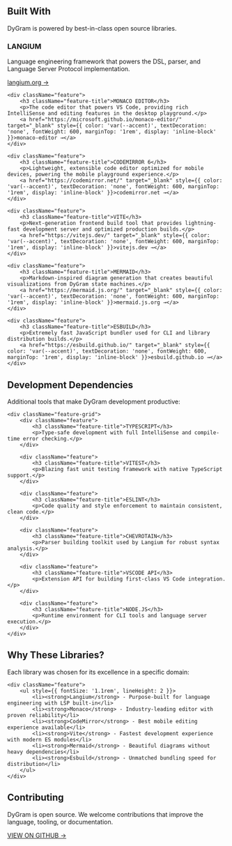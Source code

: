 
<PageLayout title="Libraries">

## Built With

DyGram is powered by best-in-class open source libraries.

<div className="feature-grid">
    <div className="feature">
        <h3 className="feature-title">LANGIUM</h3>
        <p>Language engineering framework that powers the DSL, parser, and Language Server Protocol implementation.</p>
        <a href="https://langium.org/" target="_blank" style={{ color: 'var(--accent)', textDecoration: 'none', fontWeight: 600, marginTop: '1rem', display: 'inline-block' }}>langium.org →</a>
    </div>

    <div className="feature">
        <h3 className="feature-title">MONACO EDITOR</h3>
        <p>The code editor that powers VS Code, providing rich IntelliSense and editing features in the desktop playground.</p>
        <a href="https://microsoft.github.io/monaco-editor/" target="_blank" style={{ color: 'var(--accent)', textDecoration: 'none', fontWeight: 600, marginTop: '1rem', display: 'inline-block' }}>monaco-editor →</a>
    </div>

    <div className="feature">
        <h3 className="feature-title">CODEMIRROR 6</h3>
        <p>Lightweight, extensible code editor optimized for mobile devices, powering the mobile playground experience.</p>
        <a href="https://codemirror.net/" target="_blank" style={{ color: 'var(--accent)', textDecoration: 'none', fontWeight: 600, marginTop: '1rem', display: 'inline-block' }}>codemirror.net →</a>
    </div>

    <div className="feature">
        <h3 className="feature-title">VITE</h3>
        <p>Next-generation frontend build tool that provides lightning-fast development server and optimized production builds.</p>
        <a href="https://vitejs.dev/" target="_blank" style={{ color: 'var(--accent)', textDecoration: 'none', fontWeight: 600, marginTop: '1rem', display: 'inline-block' }}>vitejs.dev →</a>
    </div>

    <div className="feature">
        <h3 className="feature-title">MERMAID</h3>
        <p>Markdown-inspired diagram generation that creates beautiful visualizations from DyGram state machines.</p>
        <a href="https://mermaid.js.org/" target="_blank" style={{ color: 'var(--accent)', textDecoration: 'none', fontWeight: 600, marginTop: '1rem', display: 'inline-block' }}>mermaid.js.org →</a>
    </div>

    <div className="feature">
        <h3 className="feature-title">ESBUILD</h3>
        <p>Extremely fast JavaScript bundler used for CLI and library distribution builds.</p>
        <a href="https://esbuild.github.io/" target="_blank" style={{ color: 'var(--accent)', textDecoration: 'none', fontWeight: 600, marginTop: '1rem', display: 'inline-block' }}>esbuild.github.io →</a>
    </div>
</div>

<div style={{ marginTop: '4rem' }}>
    <h2 className="section-title" style={{ fontSize: '2rem' }}>Development Dependencies</h2>
    <p style={{ fontSize: '1.2rem', marginBottom: '2rem' }}>
        Additional tools that make DyGram development productive:
    </p>

    <div className="feature-grid">
        <div className="feature">
            <h3 className="feature-title">TYPESCRIPT</h3>
            <p>Type-safe development with full IntelliSense and compile-time error checking.</p>
        </div>

        <div className="feature">
            <h3 className="feature-title">VITEST</h3>
            <p>Blazing fast unit testing framework with native TypeScript support.</p>
        </div>

        <div className="feature">
            <h3 className="feature-title">ESLINT</h3>
            <p>Code quality and style enforcement to maintain consistent, clean code.</p>
        </div>

        <div className="feature">
            <h3 className="feature-title">CHEVROTAIN</h3>
            <p>Parser building toolkit used by Langium for robust syntax analysis.</p>
        </div>

        <div className="feature">
            <h3 className="feature-title">VSCODE API</h3>
            <p>Extension API for building first-class VS Code integration.</p>
        </div>

        <div className="feature">
            <h3 className="feature-title">NODE.JS</h3>
            <p>Runtime environment for CLI tools and language server execution.</p>
        </div>
    </div>
</div>

<div style={{ marginTop: '4rem' }}>
    <h2 className="section-title" style={{ fontSize: '2rem' }}>Why These Libraries?</h2>
    <p style={{ fontSize: '1.2rem', marginBottom: '2rem' }}>
        Each library was chosen for its excellence in a specific domain:
    </p>

    <div className="feature">
        <ul style={{ fontSize: '1.1rem', lineHeight: 2 }}>
            <li><strong>Langium</strong> - Purpose-built for language engineering with LSP built-in</li>
            <li><strong>Monaco</strong> - Industry-leading editor with proven reliability</li>
            <li><strong>CodeMirror</strong> - Best mobile editing experience available</li>
            <li><strong>Vite</strong> - Fastest development experience with modern ES modules</li>
            <li><strong>Mermaid</strong> - Beautiful diagrams without heavy dependencies</li>
            <li><strong>Esbuild</strong> - Unmatched bundling speed for distribution</li>
        </ul>
    </div>
</div>

<div style={{ marginTop: '4rem' }}>
    <h2 className="section-title" style={{ fontSize: '2rem' }}>Contributing</h2>
    <p style={{ fontSize: '1.2rem', marginBottom: '1rem' }}>
        DyGram is open source. We welcome contributions that improve the language, tooling, or documentation.
    </p>
    <a href="https://github.com/christopherdebeer/machine" target="_blank" className="btn">VIEW ON GITHUB →</a>
</div>

</PageLayout>
